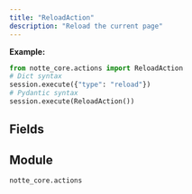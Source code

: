 ```yaml
---
title: "ReloadAction"
description: "Reload the current page"
---
```



**Example:**
```python
from notte_core.actions import ReloadAction
# Dict syntax
session.execute({"type": "reload"})
# Pydantic syntax
session.execute(ReloadAction())
```

## Fields

<ParamField path="type" type="Literal['reload']" required>
</ParamField>

<ParamField path="category" type="str" required>
</ParamField>

<ParamField path="description" type="str" required>
</ParamField>


## Module

`notte_core.actions`
